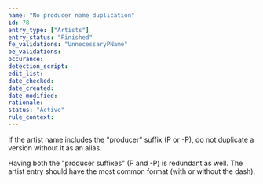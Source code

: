 ```yaml
---
name: "No producer name duplication"
id: 78
entry_type: ["Artists"]
entry_status: "Finished"
fe_validations: "UnnecessaryPName"
be_validations:
occurance:
detection_script:
edit_list:
date_checked:
date_created:
date_modified:
rationale:
status: "Active"
rule_context:
---
```

If the artist name includes the "producer" suffix (P or -P), do not duplicate a version without it as an alias.

Having both the "producer suffixes" (P and -P) is redundant as well. The artist entry should have the most common format (with or without the dash).